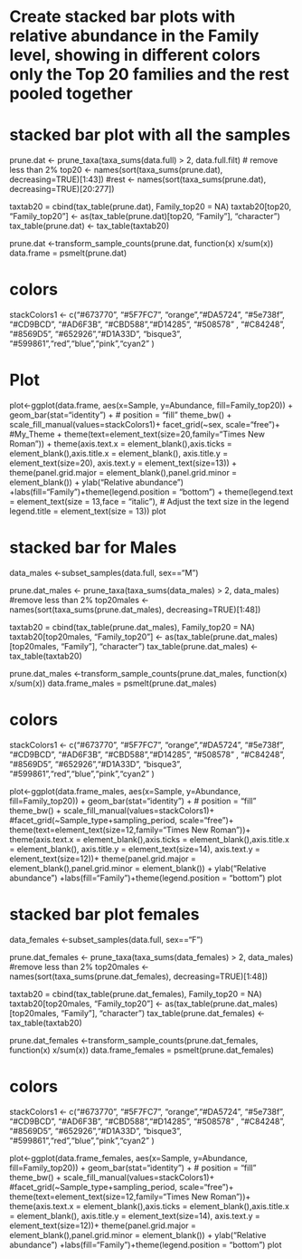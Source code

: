 # Create stacked bar plots with relative abundance in the Family level, showing in different colors only the Top 20 families and the rest pooled together 

# stacked bar plot with all the samples 

prune.dat <- prune_taxa(taxa_sums(data.full) > 2, data.full.filt) # remove less than 2%
top20 <- names(sort(taxa_sums(prune.dat), decreasing=TRUE)[1:43])
#rest <- names(sort(taxa_sums(prune.dat), decreasing=TRUE)[20:277])

taxtab20 = cbind(tax_table(prune.dat), Family_top20 = NA)
taxtab20[top20, "Family_top20"] <- as(tax_table(prune.dat)[top20, "Family"],
                                        "character")
tax_table(prune.dat) <- tax_table(taxtab20)

prune.dat <-transform_sample_counts(prune.dat, function(x) x/sum(x))
data.frame = psmelt(prune.dat)

# colors
stackColors1 <- c("#673770", "#5F7FC7", "orange","#DA5724", "#5e738f", "#CD9BCD",
                 "#AD6F3B", "#CBD588","#D14285", "#508578" , "#C84248", "#8569D5", 
                 "#652926","#D1A33D", "bisque3", "#599861","red","blue","pink","cyan2"
)


# Plot
plot<-ggplot(data.frame, aes(x=Sample, y=Abundance, fill=Family_top20)) + 
  geom_bar(stat="identity") + # position = "fill"
  theme_bw() +
  scale_fill_manual(values=stackColors1)+
  facet_grid(~sex, scale="free")+ #My_Theme +
  theme(text=element_text(size=20,family="Times New Roman")) +
  theme(axis.text.x = element_blank(),axis.ticks = element_blank(),axis.title.x = element_blank(), axis.title.y =       element_text(size=20), axis.text.y = element_text(size=13)) +
  theme(panel.grid.major = element_blank(),panel.grid.minor = element_blank()) +
  ylab("Relative abundance") +labs(fill="Family")+theme(legend.position = "bottom") +
  theme(legend.text = element_text(size = 13,face = "italic"),      # Adjust the text size in the legend
  legend.title = element_text(size = 13))
plot


# stacked bar for Males 
data_males <-subset_samples(data.full, sex=="M")

prune.dat_males <- prune_taxa(taxa_sums(data_males) > 2, data_males) #remove less than 2%
top20males <- names(sort(taxa_sums(prune.dat_males), decreasing=TRUE)[1:48])

taxtab20 = cbind(tax_table(prune.dat_males), Family_top20 = NA)
taxtab20[top20males, "Family_top20"] <- as(tax_table(prune.dat_males)[top20males, "Family"],
                                        "character")
tax_table(prune.dat_males) <- tax_table(taxtab20)

prune.dat_males <-transform_sample_counts(prune.dat_males, function(x) x/sum(x))
data.frame_males = psmelt(prune.dat_males)

# colors
stackColors1 <- c("#673770", "#5F7FC7", "orange","#DA5724", "#5e738f", "#CD9BCD",
                 "#AD6F3B", "#CBD588","#D14285", "#508578" , "#C84248", "#8569D5", 
                 "#652926","#D1A33D", "bisque3", "#599861","red","blue","pink","cyan2"
)


plot<-ggplot(data.frame_males, aes(x=Sample, y=Abundance, fill=Family_top20)) + 
  geom_bar(stat="identity") + # position = "fill"
  theme_bw() +
  scale_fill_manual(values=stackColors1)+
  #facet_grid(~Sample_type+sampling_period, scale="free")+
  theme(text=element_text(size=12,family="Times New Roman"))+
  theme(axis.text.x = element_blank(),axis.ticks = element_blank(),axis.title.x = element_blank(), axis.title.y = element_text(size=14), axis.text.y = element_text(size=12))+
  theme(panel.grid.major = element_blank(),panel.grid.minor = element_blank()) +
  ylab("Relative abundance") +labs(fill="Family")+theme(legend.position = "bottom")
plot

# stacked bar plot females
data_females <-subset_samples(data.full, sex=="F")

prune.dat_females <- prune_taxa(taxa_sums(data_females) > 2, data_males) #remove less than 2%
top20males <- names(sort(taxa_sums(prune.dat_females), decreasing=TRUE)[1:48])

taxtab20 = cbind(tax_table(prune.dat_females), Family_top20 = NA)
taxtab20[top20males, "Family_top20"] <- as(tax_table(prune.dat_males)[top20males, "Family"],
                                        "character")
tax_table(prune.dat_females) <- tax_table(taxtab20)

prune.dat_females <-transform_sample_counts(prune.dat_females, function(x) x/sum(x))
data.frame_females = psmelt(prune.dat_females)

# colors
stackColors1 <- c("#673770", "#5F7FC7", "orange","#DA5724", "#5e738f", "#CD9BCD",
                 "#AD6F3B", "#CBD588","#D14285", "#508578" , "#C84248", "#8569D5", 
                 "#652926","#D1A33D", "bisque3", "#599861","red","blue","pink","cyan2"
)


plot<-ggplot(data.frame_females, aes(x=Sample, y=Abundance, fill=Family_top20)) + 
  geom_bar(stat="identity") + # position = "fill"
  theme_bw() +
  scale_fill_manual(values=stackColors1)+
  #facet_grid(~Sample_type+sampling_period, scale="free")+
  theme(text=element_text(size=12,family="Times New Roman"))+
  theme(axis.text.x = element_blank(),axis.ticks = element_blank(),axis.title.x = element_blank(), axis.title.y = element_text(size=14), axis.text.y = element_text(size=12))+
  theme(panel.grid.major = element_blank(),panel.grid.minor = element_blank()) +
  ylab("Relative abundance") +labs(fill="Family")+theme(legend.position = "bottom")
plot



